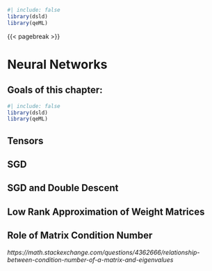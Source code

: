 
```r
#| include: false
library(dsld)
library(qeML)
```

{{< pagebreak >}}

# Neural Networks

::: {.callout-note}

## Goals of this chapter:

::: 



```r
#| include: false
library(dsld)
library(qeML)
```

## Tensors

## SGD

## SGD and Double Descent

## Low Rank Approximation of Weight Matrices

## Role of Matrix Condition Number

*https://math.stackexchange.com/questions/4362666/relationship-between-condition-number-of-a-matrix-and-eigenvalues*

